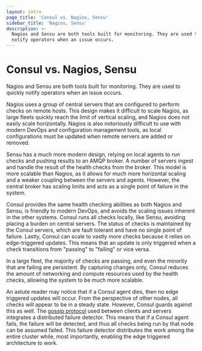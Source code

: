 ```yaml
---
layout: intro
page_title: 'Consul vs. Nagios, Sensu'
sidebar_title: 'Nagios, Sensu'
description: >-
  Nagios and Sensu are both tools built for monitoring. They are used to quickly
  notify operators when an issue occurs.
---
```


# Consul vs. Nagios, Sensu

Nagios and Sensu are both tools built for monitoring. They are used
to quickly notify operators when an issue occurs.

Nagios uses a group of central servers that are configured to perform
checks on remote hosts. This design makes it difficult to scale Nagios,
as large fleets quickly reach the limit of vertical scaling, and Nagios
does not easily scale horizontally. Nagios is also notoriously
difficult to use with modern DevOps and configuration management tools,
as local configurations must be updated when remote servers are added
or removed.

Sensu has a much more modern design, relying on local agents to run
checks and pushing results to an AMQP broker. A number of servers
ingest and handle the result of the health checks from the broker. This model
is more scalable than Nagios, as it allows for much more horizontal scaling
and a weaker coupling between the servers and agents. However, the central broker
has scaling limits and acts as a single point of failure in the system.

Consul provides the same health checking abilities as both Nagios and Sensu,
is friendly to modern DevOps, and avoids the scaling issues inherent in the
other systems. Consul runs all checks locally, like Sensu, avoiding placing
a burden on central servers. The status of checks is maintained by the Consul
servers, which are fault tolerant and have no single point of failure.
Lastly, Consul can scale to vastly more checks because it relies on edge-triggered
updates. This means that an update is only triggered when a check transitions
from "passing" to "failing" or vice versa.

In a large fleet, the majority of checks are passing, and even the minority
that are failing are persistent. By capturing changes only, Consul reduces
the amount of networking and compute resources used by the health checks,
allowing the system to be much more scalable.

An astute reader may notice that if a Consul agent dies, then no edge triggered
updates will occur. From the perspective of other nodes, all checks will appear
to be in a steady state. However, Consul guards against this as well. The
[gossip protocol](/docs/internals/gossip) used between clients and servers
integrates a distributed failure detector. This means that if a Consul agent fails,
the failure will be detected, and thus all checks being run by that node can be
assumed failed. This failure detector distributes the work among the entire cluster
while, most importantly, enabling the edge triggered architecture to work.
